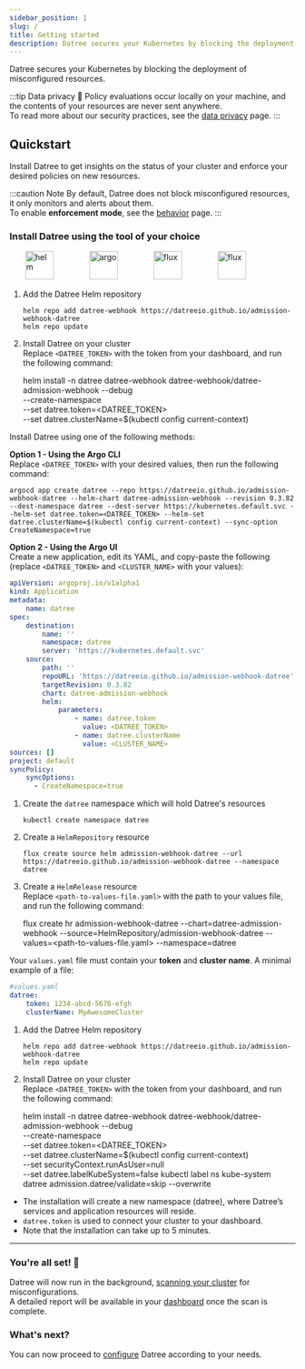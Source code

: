 ```yaml
---
sidebar_position: 1
slug: /
title: Getting started
description: Datree secures your Kubernetes by blocking the deployment of misconfigured resources
---
```



Datree secures your Kubernetes by blocking the deployment of misconfigured resources.

:::tip Data privacy 🔐
Policy evaluations occur locally on your machine, and the contents of your resources are never sent anywhere.  
To read more about our security practices, see the [data privacy](/data-privacy) page.
:::

## Quickstart

Install Datree to get insights on the status of your cluster and enforce your desired policies on new resources.

:::caution Note
By default, Datree does not block misconfigured resources, it only monitors and alerts about them.  
To enable **enforcement mode**, see the [behavior](/configuration/behavior) page.
:::

### Install Datree using the tool of your choice

<div>
    &nbsp;&nbsp;&nbsp;&nbsp;&nbsp;&nbsp;
    <img
        src="/img/welcome/getting-started/helm.png"
        alt="helm"
        width="50"
        height="50"
        className="not-zoomable"
    />
    &nbsp;&nbsp;&nbsp;&nbsp;&nbsp;&nbsp;&nbsp;&nbsp;&nbsp;&nbsp;&nbsp;&nbsp;&nbsp;&nbsp;
    <img
        src="/img/welcome/getting-started/argo.png"
        alt="argo"
        width="50"
        height="50"
        className="not-zoomable"
    />
    &nbsp;&nbsp;&nbsp;&nbsp;&nbsp;&nbsp;&nbsp;&nbsp;&nbsp;&nbsp;&nbsp;&nbsp;&nbsp;&nbsp;
    <img
        src="/img/welcome/getting-started/flux.png"
        alt="flux"
        width="50"
        height="50"
        className="not-zoomable"
    />
    &nbsp;&nbsp;&nbsp;&nbsp;&nbsp;&nbsp;&nbsp;&nbsp;&nbsp;&nbsp;&nbsp;&nbsp;&nbsp;&nbsp;
    <img
        src="/img/welcome/getting-started/openshift.png"
        alt="flux"
        width="50"
        height="50"
        className="not-zoomable"
    />
</div>
<Tabs className="installation-methods-tabs">
<TabItem value='Helm' label='Helm' default>

1. Add the Datree Helm repository
    ```
    helm repo add datree-webhook https://datreeio.github.io/admission-webhook-datree
    helm repo update
    ```

2. Install Datree on your cluster  
Replace `<DATREE_TOKEN>` with the token from your dashboard, and run the following command:

    helm install -n datree datree-webhook datree-webhook/datree-admission-webhook --debug \
    --create-namespace \
    --set datree.token=<DATREE_TOKEN> \
    --set datree.clusterName=$(kubectl config current-context)

</TabItem>
<TabItem value='ArgoCD' label='ArgoCD'>

Install Datree using one of the following methods:  

**Option 1 - Using the Argo CLI**  
Replace `<DATREE_TOKEN>` with your desired values, then run the following command:  
```
argocd app create datree --repo https://datreeio.github.io/admission-webhook-datree --helm-chart datree-admission-webhook --revision 0.3.82 --dest-namespace datree --dest-server https://kubernetes.default.svc --helm-set datree.token=<DATREE_TOKEN> --helm-set datree.clusterName=$(kubectl config current-context) --sync-option CreateNamespace=true
```

**Option 2 - Using the Argo UI**  
Create a new application, edit its YAML, and copy-paste the following (replace `<DATREE_TOKEN>` and `<CLUSTER_NAME>` with your values):

```yaml
apiVersion: argoproj.io/v1alpha1
kind: Application
metadata:
    name: datree
spec:
    destination:
        name: ''
        namespace: datree
        server: 'https://kubernetes.default.svc'
    source:
        path: ''
        repoURL: 'https://datreeio.github.io/admission-webhook-datree'
        targetRevision: 0.3.82
        chart: datree-admission-webhook
        helm:
            parameters:
                - name: datree.token
                  value: <DATREE_TOKEN>
                - name: datree.clusterName
                  value: <CLUSTER_NAME>
sources: []
project: default
syncPolicy:
    syncOptions:
      - CreateNamespace=true
```

</TabItem>
<TabItem value='Flux' label='Flux'>

1. Create the `datree` namespace which will hold Datree's resources
    ```
    kubectl create namespace datree
    ```

1. Create a `HelmRepository` resource
    ```
    flux create source helm admission-webhook-datree --url https://datreeio.github.io/admission-webhook-datree --namespace datree
    ```

2. Create a `HelmRelease` resource  
Replace `<path-to-values-file.yaml>` with the path to your values file, and run the following command:
    
    flux create hr admission-webhook-datree --chart=datree-admission-webhook --source=HelmRepository/admission-webhook-datree --values=<path-to-values-file.yaml> --namespace=datree
  
Your `values.yaml` file must contain your **token** and **cluster name**. A minimal example of a file:

```yaml
#values.yaml
datree:
    token: 1234-abcd-5678-efgh
    clusterName: MyAwesomeCluster
```

</TabItem>
<TabItem value='Openshift' label='Openshift'>

1. Add the Datree Helm repository
    ```
    helm repo add datree-webhook https://datreeio.github.io/admission-webhook-datree
    helm repo update
    ```

2. Install Datree on your cluster  
Replace `<DATREE_TOKEN>` with the token from your dashboard, and run the following command:

    helm install -n datree datree-webhook datree-webhook/datree-admission-webhook --debug \
    --create-namespace \
    --set datree.token=<DATREE_TOKEN> \
    --set datree.clusterName=$(kubectl config current-context) \
    --set securityContext.runAsUser=null \
    --set datree.labelKubeSystem=false 
    kubectl label ns kube-system datree admission.datree/validate=skip --overwrite

</TabItem>
</Tabs>

* The installation will create a new namespace (datree), where Datree’s services and application resources will reside.  
* `datree.token` is used to connect your cluster to your dashboard.  
* Note that the installation can take up to 5 minutes.

---

### You're all set! 🎉

Datree will now run in the background, [scanning your cluster](/configuration/cluster-scan) for misconfigurations.  
A detailed report will be available in your [dashboard](https://app.datree.io/) once the scan is complete.

### What's next?

You can now proceed to [configure](/configuration/behavior) Datree according to your needs.
